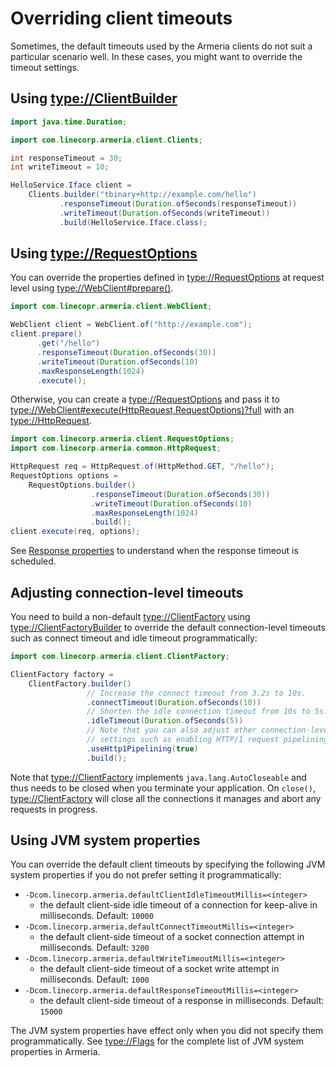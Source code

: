 # Overriding client timeouts

Sometimes, the default timeouts used by the Armeria clients do not suit a particular scenario well.
In these cases, you might want to override the timeout settings.

## Using <type://ClientBuilder>

```java
import java.time.Duration;

import com.linecorp.armeria.client.Clients;

int responseTimeout = 30;
int writeTimeout = 10;

HelloService.Iface client =
    Clients.builder("tbinary+http://example.com/hello")
           .responseTimeout(Duration.ofSeconds(responseTimeout))
           .writeTimeout(Duration.ofSeconds(writeTimeout))
           .build(HelloService.Iface.class);
```

## Using <type://RequestOptions>

You can override the properties defined in <type://RequestOptions> at request level
using <type://WebClient#prepare()>.

```java
import com.linecopr.armeria.client.WebClient;

WebClient client = WebClient.of("http://example.com"); 
client.prepare()
      .get("/hello")
      .responseTimeout(Duration.ofSeconds(30))
      .writeTimeout(Duration.ofSeconds(10)
      .maxResponseLength(1024)
      .execute();
```

Otherwise, you can create a <type://RequestOptions> and pass it
to <type://WebClient#execute(HttpRequest,RequestOptions)?full> with an <type://HttpRequest>.
```java
import com.linecorp.armeria.client.RequestOptions;
import com.linecorp.armeria.common.HttpRequest;

HttpRequest req = HttpRequest.of(HttpMethod.GET, "/hello");
RequestOptions options = 
    RequestOptions.builder()
                  .responseTimeout(Duration.ofSeconds(30))
                  .writeTimeout(Duration.ofSeconds(10)
                  .maxResponseLength(1024)
                  .build();
client.execute(req, options);
```

<Tip>

See [Response properties](/docs/advanced-structured-logging#response-properties) to understand when the
response timeout is scheduled.

</Tip>

## Adjusting connection-level timeouts

You need to build a non-default <type://ClientFactory> using <type://ClientFactoryBuilder> to override the default
connection-level timeouts such as connect timeout and idle timeout programmatically:

```java
import com.linecorp.armeria.client.ClientFactory;

ClientFactory factory =
    ClientFactory.builder()
                 // Increase the connect timeout from 3.2s to 10s.
                 .connectTimeout(Duration.ofSeconds(10))
                 // Shorten the idle connection timeout from 10s to 5s.
                 .idleTimeout(Duration.ofSeconds(5))
                 // Note that you can also adjust other connection-level
                 // settings such as enabling HTTP/1 request pipelining.
                 .useHttp1Pipelining(true)
                 .build();
```

Note that <type://ClientFactory> implements `java.lang.AutoCloseable` and thus needs to be closed when you
terminate your application. On `close()`, <type://ClientFactory> will close all the connections it manages
and abort any requests in progress.

## Using JVM system properties

You can override the default client timeouts by specifying the following JVM system properties if you do not
prefer setting it programmatically:
- `-Dcom.linecorp.armeria.defaultClientIdleTimeoutMillis=<integer>`
  - the default client-side idle timeout of a connection for keep-alive in milliseconds. Default: `10000`
- `-Dcom.linecorp.armeria.defaultConnectTimeoutMillis=<integer>`
  - the default client-side timeout of a socket connection attempt in milliseconds. Default: `3200`
- `-Dcom.linecorp.armeria.defaultWriteTimeoutMillis=<integer>`
  - the default client-side timeout of a socket write attempt in milliseconds. Default: `1000`
- `-Dcom.linecorp.armeria.defaultResponseTimeoutMillis=<integer>`
  - the default client-side timeout of a response in milliseconds. Default: `15000`

<Warning>

The JVM system properties have effect only when you did not specify them programmatically.
See <type://Flags> for the complete list of JVM system properties in Armeria.

</Warning>
